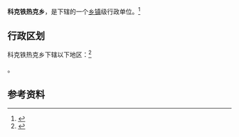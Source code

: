 {{中国乡级行政区|65/32/23/202/000}}

'''科克铁热克乡'''，是{{PRC admin/fullname|65/32/23/202/000|3}}下辖的一个[[乡镇|乡镇]]级行政单位。<ref>{{PRC admin/ref sgc|{{PRC admin/parent|65/32/23/202/000}}}}</ref>

== 行政区划 ==

科克铁热克乡下辖以下地区：<ref>{{PRC admin/ref sgc|65/32/23/202/000}}</ref>

{{PRC admin/children|65/32/23/202/000}}。

== 参考资料 ==

{{reflist}}

{{PRC admin/navcat|65/32/23/202/000}}
{{新疆行政区划小作品}}